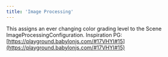 ```yaml
---
title: 'Image Processing'
---
```


This assigns an ever changing color grading level to the Scene
ImageProcessingConfiguration. Inspiration PG:
[https://playground.babylonjs.com/#17VHYI#15](https://playground.babylonjs.com/#17VHYI#15)

<code src="./PostProcessImage.tsx" />

